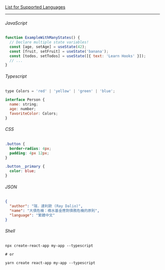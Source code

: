 [List for Supported Languages](https://prismjs.com/#supported-languages)

---

###### JavaScript

```javascript
function ExampleWithManyStates() {
  // Declare multiple state variables!
  const [age, setAge] = useState(42);
  const [fruit, setFruit] = useState('banana');
  const [todos, setTodos] = useState([{ text: 'Learn Hooks' }]);
  // ...
}
```

###### Typescript

```javascript
type Colors = 'red' | 'yellow' | 'green' | 'blue';

interface Person {
  name: string;
  age: number;
  favoriteColor: Colors;
}
```

###### CSS

```css
.button {
  border-radius: 4px;
  padding: 4px 12px;
}

.button__primary {
  color: blue;
}
```

###### JSON

```json
{
  "author": "瑞．達利歐 (Ray Dalio)",
  "name": "大債危機：橋水基金應對債務危機的原則",
  "language": "繁體中文"
}
```

###### Shell

```shell
npx create-react-app my-app --typescript

# or

yarn create react-app my-app --typescript
```
